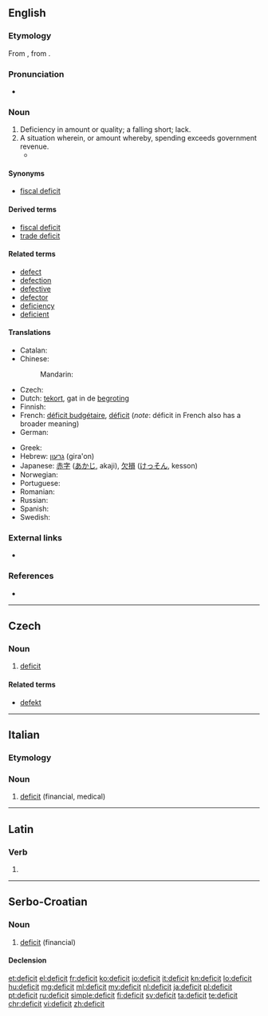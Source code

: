 {{also|déficit}}
==English==

===Etymology===
From {{etyl|fr|en}} {{term|déficit|lang=fr}}, from {{etyl|la|en}} {{term|deficit|dēficit|lang=la}}.

===Pronunciation===
* {{a|UK}} {{IPA|/ˈdɛfɪsɪt/}}

===Noun===
{{en-noun}}

# Deficiency in amount or quality; a falling short; lack.
# A situation wherein, or amount whereby, spending exceeds government revenue.
#* {{quote-news|work=Contra Costa Times|title=It's Time for a Reality Check on the Deficit|city=Contra Costa, CA|date=August 4|year=1996|passage=But Wall Street, which has a case of '''deficit'''-attention disorder, is no longer focused on a balanced budget. "The bond market only worries about one thing at [a time.]}}

====Synonyms====
* [[fiscal deficit]]

====Derived terms====
* [[fiscal deficit]]
* [[trade deficit]]

====Related terms====
* [[defect]]
* [[defection]]
* [[defective]]
* [[defector]]
* [[deficiency]]
* [[deficient]]

====Translations====
{{trans-see|deficiency}}

{{trans-top|situation wherein spending exceeds government revenue}}
* Catalan: {{t-|ca|dèficit|m}}
* Chinese:
*: Mandarin: {{t-|cmn|赤字|tr=chìzì|sc=Hani}}
* Czech: {{t-|cs|deficit|m}}
* Dutch: [[tekort]], gat {{n}} in de [[begroting]] {{f}}
* Finnish: {{t-|fi|vaje}}
* French: [[déficit budgétaire]], [[déficit]] (''note'': déficit in French also has a broader meaning)
* German: {{t+|de|Defizit|n}}
{{trans-mid}}
* Greek: {{t+|el|έλλειμμα|n}}
* Hebrew: [[גרעון]] (gira'on) {{m}}
* Japanese: [[赤字]] ([[あかじ]], akaji), [[欠損]] ([[けっそん]], kesson)
* Norwegian: {{t-|no|underskudd}}
* Portuguese: {{t+|pt|déficit}}
* Romanian: {{t-|ro|deficit|n}}
* Russian: {{t+|ru|дефицит|m|tr=d'eficít}}
* Spanish: {{t+|es|déficit}}
* Swedish: {{t+|sv|underskott}}
{{trans-bottom}}

===External links===
* {{pedia}}

===References===
* {{R:Webster 1913}}

----

==Czech==

===Noun===
{{cs-noun|g=m}}

# [[#English|deficit]]

====Related terms====
* [[defekt]] {{m}}

----

==Italian==

===Etymology===
{{etyl|en|it}}

===Noun===
{{head|it|noun|g=m|invariable}}

# [[#English|deficit]] (financial, medical)

----

==Latin==

===Verb===
{{la-verb-form|dēficit}}

# {{conjugation of|deficio|deficiō|3|s|pres|act|ind|lang=la}}

----

==Serbo-Croatian==

===Noun===
{{sh-noun|g=m|head=dȅficit|r|дефицит|де̏фицит}}

# [[#English|deficit]] (financial)

====Declension====
{{sh-decl-noun
|deficit|deficiti
|deficita|deficita
|deficitu|deficitima
|deficit|deficite
|deficite|deficiti
|deficitu|deficitima
|deficitom|deficitima
}}

[[et:deficit]]
[[el:deficit]]
[[fr:deficit]]
[[ko:deficit]]
[[io:deficit]]
[[it:deficit]]
[[kn:deficit]]
[[lo:deficit]]
[[hu:deficit]]
[[mg:deficit]]
[[ml:deficit]]
[[my:deficit]]
[[nl:deficit]]
[[ja:deficit]]
[[pl:deficit]]
[[pt:deficit]]
[[ru:deficit]]
[[simple:deficit]]
[[fi:deficit]]
[[sv:deficit]]
[[ta:deficit]]
[[te:deficit]]
[[chr:deficit]]
[[vi:deficit]]
[[zh:deficit]]